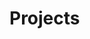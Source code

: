 
<Meta title="Components/Projects" component={Projects} />

# Projects

<Preview>
  <Story name="default">
    <Projects
      projects={[
        {
          highlight: boolean("highlight", true),
          name: text("name", "name"),
          tagline: text("tagline", "tagline"),
          url: text("url", "url"),
          lede: text("lede", "lede"),
          thumbnailSrc: text("thumbnailSrc", "thumbnailSrc"),
          achievements: array("achievements", [
            "achievements",
            "achievements",
            "achievements",
          ]),
          architecture: array("architecture", [
            "architecture",
            "architecture",
            "architecture",
          ]),
          libraries: array("libraries", [
            "libraries",
            "libraries",
            "libraries",
          ]),
        },
      ]}
    />
  </Story>
</Preview>
